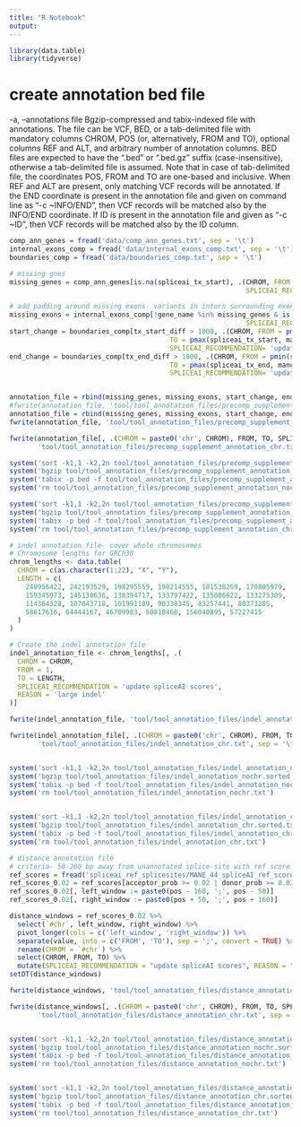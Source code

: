```yaml
---
title: "R Notebook"
output: 
---
```



```r
library(data.table)
library(tidyverse)
```

# create annotation bed file
-a, --annotations file
Bgzip-compressed and tabix-indexed file with annotations. The file can be VCF, BED, or a tab-delimited file with mandatory columns CHROM, POS (or, alternatively, FROM and TO), optional columns REF and ALT, and arbitrary number of annotation columns. BED files are expected to have the ".bed" or ".bed.gz" suffix (case-insensitive), otherwise a tab-delimited file is assumed. Note that in case of tab-delimited file, the coordinates POS, FROM and TO are one-based and inclusive. When REF and ALT are present, only matching VCF records will be annotated. If the END coordinate is present in the annotation file and given on command line as "-c ~INFO/END", then VCF records will be matched also by the INFO/END coordinate. If ID is present in the annotation file and given as "-c ~ID", then VCF records will be matched also by the ID column.  

```r
comp_ann_genes = fread('data/comp_ann_genes.txt', sep = '\t')
internal_exons_comp = fread('data/internal_exons_comp.txt', sep = '\t')
boundaries_comp = fread('data/boundaries_comp.txt', sep = '\t')

# missing gnes
missing_genes = comp_ann_genes[is.na(spliceai_tx_start), .(CHROM, FROM = mane_tx_start, TO = mane_tx_end, 
                                                           SPLICEAI_RECOMMENDATION= 'update spliceAI scores', REASON='missing gene')]

# add padding around missing exons- variants in intorn surrounding exon likely to impact that exon
missing_exons = internal_exons_comp[!gene_name %in% missing_genes & is.na(spliceai_ann_exon), .(CHROM, FROM = spliceai_exon_start - 20, TO = spliceai_exon_end + 20, 
                                                           SPLICEAI_RECOMMENDATION= 'update spliceAI scores', REASON='missing exon')]
start_change = boundaries_comp[tx_start_diff > 1000, .(CHROM, FROM = pmin(spliceai_tx_start, mane_tx_start), 
                                        TO = pmax(spliceai_tx_start, mane_tx_start) + 1000, 
                                        SPLICEAI_RECOMMENDATION= 'update spliceAI scores', REASON='transcript boundary change')]
end_change = boundaries_comp[tx_end_diff > 1000, .(CHROM, FROM = pmin(spliceai_tx_end, mane_tx_end) - 1000, 
                                        TO = pmax(spliceai_tx_end, mane_tx_end), 
                                        SPLICEAI_RECOMMENDATION= 'update spliceAI scores', REASON='transcript boundary change')]


annotation_file = rbind(missing_genes, missing_exons, start_change, end_change)
#fwrite(annotation_file, 'tool/tool_annotation_files/precomp_supplement_annotation_nochr.txt', sep = '\t', col.names = FALSE)
annotation_file = rbind(missing_genes, missing_exons, start_change, end_change)
fwrite(annotation_file, 'tool/tool_annotation_files/precomp_supplement_annotation_nochr.txt', sep = '\t', col.names = FALSE)

fwrite(annotation_file[, .(CHROM = paste0('chr', CHROM), FROM, TO, SPLICEAI_RECOMMENDATION, REASON)],
       'tool/tool_annotation_files/precomp_supplement_annotation_chr.txt', sep = '\t', col.names = FALSE)

system('sort -k1,1 -k2,2n tool/tool_annotation_files/precomp_supplement_annotation_nochr.txt > tool/tool_annotation_files/precomp_supplement_annotation_nochr.sorted.txt')
system('bgzip tool/tool_annotation_files/precomp_supplement_annotation_nochr.sorted.txt')
system('tabix -p bed -f tool/tool_annotation_files/precomp_supplement_annotation_nochr.sorted.txt.gz')
system('rm tool/tool_annotation_files/precomp_supplement_annotation_nochr.txt')

system('sort -k1,1 -k2,2n tool/tool_annotation_files/precomp_supplement_annotation_chr.txt > tool/tool_annotation_files/precomp_supplement_annotation_chr.sorted.txt')
system('bgzip tool/tool_annotation_files/precomp_supplement_annotation_chr.sorted.txt')
system('tabix -p bed -f tool/tool_annotation_files/precomp_supplement_annotation_chr.sorted.txt.gz')
system('rm tool/tool_annotation_files/precomp_supplement_annotation_chr.txt')

```


```r
# indel annotation file- cover whole chromosomes
# Chromosome lengths for GRCh38
chrom_lengths <- data.table(
  CHROM = c(as.character(1:22), "X", "Y"),
  LENGTH = c(
    248956422, 242193529, 198295559, 190214555, 181538259, 170805979,
    159345973, 145138636, 138394717, 133797422, 135086622, 133275309,
    114364328, 107043718, 101991189, 90338345, 83257441, 80373285,
    58617616, 64444167, 46709983, 50818468, 156040895, 57227415
  )
)

# Create the indel annotation file
indel_annotation_file <- chrom_lengths[, .(
  CHROM = CHROM,
  FROM = 1,
  TO = LENGTH,
  SPLICEAI_RECOMMENDATION = 'update spliceAI scores',
  REASON = 'large indel'
)]

fwrite(indel_annotation_file, 'tool/tool_annotation_files/indel_annotation_nochr.txt', sep = '\t', col.names = FALSE)

fwrite(indel_annotation_file[, .(CHROM = paste0('chr', CHROM), FROM, TO, SPLICEAI_RECOMMENDATION, REASON)],
       'tool/tool_annotation_files/indel_annotation_chr.txt', sep = '\t', col.names = FALSE)


system('sort -k1,1 -k2,2n tool/tool_annotation_files/indel_annotation_nochr.txt > tool/tool_annotation_files/indel_annotation_nochr.sorted.txt')
system('bgzip tool/tool_annotation_files/indel_annotation_nochr.sorted.txt')
system('tabix -p bed -f tool/tool_annotation_files/indel_annotation_nochr.sorted.txt.gz')
system('rm tool/tool_annotation_files/indel_annotation_nochr.txt')


system('sort -k1,1 -k2,2n tool/tool_annotation_files/indel_annotation_chr.txt > tool/tool_annotation_files/indel_annotation_chr.sorted.txt')
system('bgzip tool/tool_annotation_files/indel_annotation_chr.sorted.txt')
system('tabix -p bed -f tool/tool_annotation_files/indel_annotation_chr.sorted.txt.gz')
system('rm tool/tool_annotation_files/indel_annotation_chr.txt')
```


```r
# distance annotation file
# criteria- 50-200 bp away from unannotated splice-site with ref score > 0.05 (or 0.02?)
ref_scores = fread('spliceai_ref_splicesites/MANE_44_spliceAI_ref_scores_0.01.txt.gz')
ref_scores_0.02 = ref_scores[acceptor_prob >= 0.02 | donor_prob >= 0.02]
ref_scores_0.02[, left_window := paste0(pos - 160, ';', pos - 50)]
ref_scores_0.02[, right_window := paste0(pos + 50, ';', pos + 160)]

distance_windows = ref_scores_0.02 %>%
  select(`#chr`, left_window, right_window) %>%
  pivot_longer(cols = c('left_window', 'right_window')) %>%
  separate(value, into = c('FROM', 'TO'), sep = ';', convert = TRUE) %>%
  rename(CHROM = `#chr`) %>%
  select(CHROM, FROM, TO) %>%
  mutate(SPLICEAI_RECOMMENDATION = "update spliceAI scores", REASON = "possible splicing-effect at distance > 50")
setDT(distance_windows)

fwrite(distance_windows, 'tool/tool_annotation_files/distance_annotation_nochr.txt', sep = '\t', col.names = FALSE)

fwrite(distance_windows[, .(CHROM = paste0('chr', CHROM), FROM, TO, SPLICEAI_RECOMMENDATION, REASON)],
       'tool/tool_annotation_files/distance_annotation_chr.txt', sep = '\t', col.names = FALSE)


system('sort -k1,1 -k2,2n tool/tool_annotation_files/distance_annotation_nochr.txt > tool/tool_annotation_files/distance_annotation_nochr.sorted.txt')
system('bgzip tool/tool_annotation_files/distance_annotation_nochr.sorted.txt')
system('tabix -p bed -f tool/tool_annotation_files/distance_annotation_nochr.sorted.txt.gz')
system('rm tool/tool_annotation_files/distance_annotation_nochr.txt')


system('sort -k1,1 -k2,2n tool/tool_annotation_files/distance_annotation_chr.txt > tool/tool_annotation_files/distance_annotation_chr.sorted.txt')
system('bgzip tool/tool_annotation_files/distance_annotation_chr.sorted.txt')
system('tabix -p bed -f tool/tool_annotation_files/distance_annotation_chr.sorted.txt.gz')
system('rm tool/tool_annotation_files/distance_annotation_chr.txt')
```

